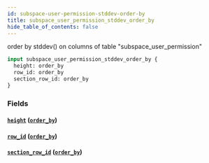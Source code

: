 ```yaml
---
id: subspace-user-permission-stddev-order-by
title: subspace_user_permission_stddev_order_by
hide_table_of_contents: false
---
```


order by stddev() on columns of table "subspace_user_permission"

```graphql
input subspace_user_permission_stddev_order_by {
  height: order_by
  row_id: order_by
  section_row_id: order_by
}
```

### Fields

#### [`height`](#) ([`order_by`](../enums/order-by))

#### [`row_id`](#) ([`order_by`](../enums/order-by))

#### [`section_row_id`](#) ([`order_by`](../enums/order-by))
